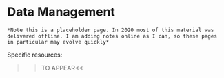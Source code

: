 # Data Management 

```block
*Note this is a placeholder page. In 2020 most of this material was delivered offline. I am adding notes online as I can, so these pages in particular may evolve quickly*
```

Specific resources:
  
  >>TO APPEAR<<
